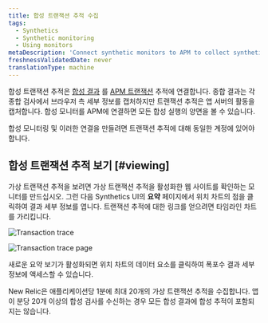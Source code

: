 ```yaml
---
title: 합성 트랜잭션 추적 수집
tags:
  - Synthetics
  - Synthetic monitoring
  - Using monitors
metaDescription: 'Connect synthetic monitors to APM to collect synthetic transaction traces, which collect an APM transaction trace for each monitor result.'
freshnessValidatedDate: never
translationType: machine
---
```




합성 트랜잭션 추적은 [합성 결과](/docs/synthetics/new-relic-synthetics/using-monitors/viewing-monitor-results) 를 [APM 트랜잭션](/docs/apm/traces/transaction-traces/transaction-traces) 추적에 연결합니다. 종합 결과는 각 종합 검사에서 브라우저 측 세부 정보를 캡처하지만 트랜잭션 추적은 앱 서버의 활동을 캡처합니다. 합성 모니터를 APM에 연결하면 모든 합성 실행의 양면을 볼 수 있습니다.

<Callout variant="important">
  합성 모니터링 및 <InlinePopover type="apm"/>이러한 연결을 만들려면 트랜잭션 추적에 대해 동일한 계정에 있어야 합니다.
</Callout>

## 합성 트랜잭션 추적 보기 [#viewing]

가상 트랜잭션 추적을 보려면 가상 트랜잭션 추적을 활성화한 웹 사이트를 확인하는 모니터를 만드십시오. 그런 다음 Synthetics UI의 **요약** 페이지에서 위치 차트의 점을 클릭하여 결과 세부 정보를 엽니다. 트랜잭션 추적에 대한 링크를 얻으려면 타임라인 차트를 가리킵니다.

<img
  title="Transaction trace"
  alt="Transaction trace"
  src={syntheticTransactTraceDot}
/>

<img
  title="Transaction trace page"
  alt="Transaction trace page"
  src={syntheticTransactTracePage}
/>

<figcaption>
  새로운 요약 보기가 활성화되면 위치 차트의 데이터 요소를 클릭하여 폭포수 결과 세부 정보에 액세스할 수 있습니다.
</figcaption>

New Relic은 애플리케이션당 1분에 최대 20개의 가상 트랜잭션 추적을 수집합니다. 앱이 분당 20개 이상의 합성 검사를 수신하는 경우 모든 합성 결과에 합성 추적이 포함되지는 않습니다.